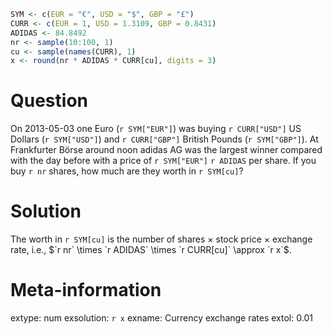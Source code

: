 ```r
SYM <- c(EUR = "€", USD = "$", GBP = "£")
CURR <- c(EUR = 1, USD = 1.3109, GBP = 0.8431)
ADIDAS <- 84.8492
nr <- sample(10:100, 1)
cu <- sample(names(CURR), 1)
x <- round(nr * ADIDAS * CURR[cu], digits = 3)
```

Question
========
On 2013-05-03 one Euro (`r SYM["EUR"]`) was buying `r CURR["USD"]` US Dollars (`r SYM["USD"]`) and
`r CURR["GBP"]` British Pounds (`r SYM["GBP"]`). At Frankfurter Börse around noon adidas AG was the
largest winner compared with the day before with a price of `r SYM["EUR"]` `r ADIDAS` per share.
If you buy `r nr` shares, how much are they worth in `r SYM[cu]`?

Solution
========
The worth in `r SYM[cu]` is the number of shares $\times$ stock price $\times$ exchange rate,
i.e., $`r nr` \times `r ADIDAS` \times `r CURR[cu]` \approx `r x`$.

Meta-information
================
extype: num
exsolution: `r x`
exname: Currency exchange rates
extol: 0.01
